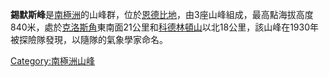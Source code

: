 {{Coord|66|6|S|52|48|E||display=title}}

'''錫默斯峰'''是[[南極洲|南極洲]]的山峰群，位於[[恩德比地|恩德比地]]，由3座山峰組成，最高點海拔高度840米，處於[[克洛斯角|克洛斯角]]東南面21公里和[[科德林頓山|科德林頓山]]以北18公里，該山峰在1930年被探險隊發現，以隨隊的氣象學家命名。

{{Antarctica-geo-stub}}
[[Category:南極洲山峰|Category:南極洲山峰]]